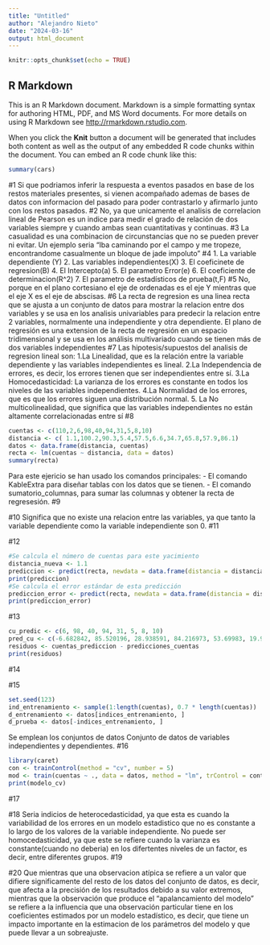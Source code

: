 ```yaml
---
title: "Untitled"
author: "Alejandro Nieto"
date: "2024-03-16"
output: html_document
---
```


```r
knitr::opts_chunk$set(echo = TRUE)
```

## R Markdown

This is an R Markdown document. Markdown is a simple formatting syntax for authoring HTML, PDF, and MS Word documents. For more details on using R Markdown see <http://rmarkdown.rstudio.com>.

When you click the **Knit** button a document will be generated that includes both content as well as the output of any embedded R code chunks within the document. You can embed an R code chunk like this:

```r
summary(cars)
```
#1
Si que podriamos inferir la respuesta a eventos pasados en base de los restos materiales presentes, si vienen acompañado ademas de bases de datos con informacion del pasado para poder contrastarlo y afirmarlo junto con los restos pasados.
#2
No, ya que unicamente el analisis de correlacion lineal de Pearson es un indice para medir el grado de relación de dos variables siempre y cuando ambas sean cuantitativas y continuas.
#3
La casualidad es una combinacion de circunstancias que no se pueden prever ni evitar. Un ejemplo seria "Iba caminando por el campo y me tropeze, encontrandome casualmente un bloque de jade impoluto"
#4
1. La variable dependiente (Y)
2. Las variables independientes(X)
3. El coeficinete de regresion(B)
4. El Intercepto(a)
5. El parametro Error(e)
6. El coeficiente de determinacion(R^2)
7. El parametro de estadísticos de prueba(t,F)
#5
No, porque en el plano cortesiano el eje de ordenadas es el eje Y mientras que el eje X es el eje de abscisas.
#6
La recta de regresion es una linea recta que se ajusta a un conjunto de datos para mostrar la relacion entre dos variables y se usa en los analisis univariables para predecir la relacion entre 2 variables, normalmente una independiente y otra dependiente.
El plano de regresión es una extension de la recta de regresión en un espacio tridimensional y se usa en los análisis multivariado cuando se tienen más de dos variables independientes
#7
Las hipotesis/supuestos del analisis de regresion lineal son:
1.La Linealidad, que es la relación entre la variable dependiente y las variables independientes es lineal.
2.La Independencia de errores, es decir, los errores tienen que ser independientes entre sí.
3.La Homocedasticidad: La varianza de los errores es constante en todos los niveles de las variables independientes.
4.La Normalidad de los errores, que es que los errores siguen una distribución normal.
5. La No multicolinealidad, que significa que las variables independientes no están altamente correlacionadas entre sí
#8

```r

cuentas <- c(110,2,6,98,40,94,31,5,8,10)
distancia <- c( 1.1,100.2,90.3,5.4,57.5,6.6,34.7,65.8,57.9,86.1)
datos <- data.frame(distancia, cuentas)
recta <- lm(cuentas ~ distancia, data = datos)
summary(recta)

```
Para este ejericio se han usado los comandos principales:
- El comando KableExtra para diseñar tablas con los datos que se tienen.
- El comando sumatorio_columnas, para sumar las columnas y obtener la recta de regresesión.
#9

#10
Significa que no existe una relacion entre las variables, ya que tanto la variable dependiente como la variable independiente son 0.
#11

#12
```r
#Se calcula el número de cuentas para este yacimiento 
distancia_nueva <- 1.1
prediccion <- predict(recta, newdata = data.frame(distancia = distancia_nueva))
print(prediccion)
#Se calcula el error estándar de esta predicción
prediccion_error <- predict(recta, newdata = data.frame(distancia = distancia_nueva), se.fit = TRUE)$se.fit
print(prediccion_error)
```

#13
```r
cu_predic <- c(6, 98, 40, 94, 31, 5, 8, 10)
pred_cu <- c(-6.682842, 85.520196, 28.938591, 84.216973, 53.69983, 19.924631, 28.504183, -2.121561)
residuos <- cuentas_prediccion - predicciones_cuentas
print(residuos)
```

#14

#15
```r
set.seed(123) 
ind_entrenamiento <- sample(1:length(cuentas), 0.7 * length(cuentas)) 
d_entrenamiento <- datos[indices_entrenamiento, ]
d_prueba <- datos[-indices_entrenamiento, ]
```
Se emplean los conjuntos de datos Conjunto de datos de variables independientes y dependientes.
#16
```r
library(caret)
con <- trainControl(method = "cv", number = 5)
mod <- train(cuentas ~ ., data = datos, method = "lm", trControl = control)
print(modelo_cv)
```

#17

#18
Seria indicios de heterocedasticidad, ya que esta es cuando la variabilidad de los errores en un modelo estadistico que no es constante a lo largo de los valores de la variable independiente. No puede ser homocedasticidad, ya que este se refiere cuando la varianza es constante(cuando no deberia) en los difertentes niveles de un factor, es decir, entre diferentes grupos.
#19

#20
Que mientras que una observacion atípica se refiere a un valor que difiere significamente del resto de los datos del conjunto de datos, es decir, que afecta a la precisión de los resultados debido a su valor extremos, mientras que la observación que produce el "apalancamiento del modelo" se refiere a la influencia que una observación particular tiene en los coeficientes estimados por un modelo estadístico, es decir, que tiene un impacto importante en la estimacion de los parámetros del modelo y que puede llevar a un sobreajuste.